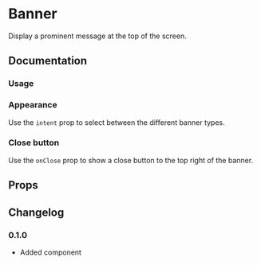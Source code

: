 
# Banner

Display a prominent message at the top of the screen.

## Documentation

### Usage

<Demo component={Usage} />

### Appearance

Use the `intent` prop to select between the different banner types.

<Demo component={AppearanceUsage} />

### Close button

Use the `onClose` prop to show a close button to the top right of the banner.

<Demo component={CloseUsage} />

## Props

<PropsTable component={Banner} />

<PropsTable component={BannerTitle} />

<PropsTable component={BannerDescription} />

## Changelog

### 0.1.0

- Added component
